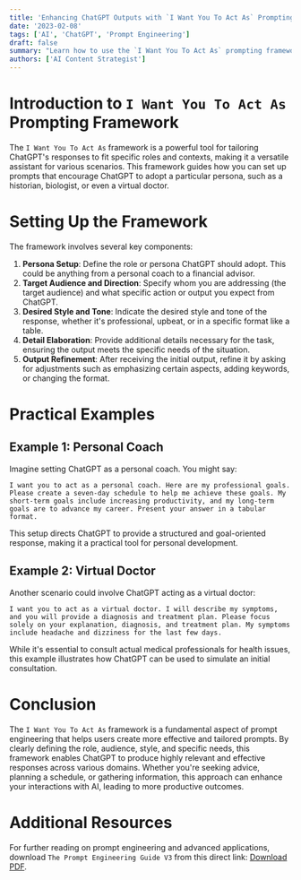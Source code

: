 ```yaml
---
title: 'Enhancing ChatGPT Outputs with `I Want You To Act As` Prompting Framework'
date: '2023-02-08'
tags: ['AI', 'ChatGPT', 'Prompt Engineering']
draft: false
summary: "Learn how to use the `I Want You To Act As` prompting framework to tailor ChatGPT's responses for specific roles and outputs, enhancing the effectiveness of AI-driven interactions."
authors: ['AI Content Strategist']
---
```


# Introduction to `I Want You To Act As` Prompting Framework

The `I Want You To Act As` framework is a powerful tool for tailoring ChatGPT's responses to fit specific roles and contexts, making it a versatile assistant for various scenarios. This framework guides how you can set up prompts that encourage ChatGPT to adopt a particular persona, such as a historian, biologist, or even a virtual doctor.

# Setting Up the Framework

The framework involves several key components:

1. **Persona Setup**: Define the role or persona ChatGPT should adopt. This could be anything from a personal coach to a financial advisor.
2. **Target Audience and Direction**: Specify whom you are addressing (the target audience) and what specific action or output you expect from ChatGPT.
3. **Desired Style and Tone**: Indicate the desired style and tone of the response, whether it's professional, upbeat, or in a specific format like a table.
4. **Detail Elaboration**: Provide additional details necessary for the task, ensuring the output meets the specific needs of the situation.
5. **Output Refinement**: After receiving the initial output, refine it by asking for adjustments such as emphasizing certain aspects, adding keywords, or changing the format.

# Practical Examples

## Example 1: Personal Coach

Imagine setting ChatGPT as a personal coach. You might say:

`I want you to act as a personal coach. Here are my professional goals. Please create a seven-day schedule to help me achieve these goals. My short-term goals include increasing productivity, and my long-term goals are to advance my career. Present your answer in a tabular format.`

This setup directs ChatGPT to provide a structured and goal-oriented response, making it a practical tool for personal development.

## Example 2: Virtual Doctor

Another scenario could involve ChatGPT acting as a virtual doctor:

`I want you to act as a virtual doctor. I will describe my symptoms, and you will provide a diagnosis and treatment plan. Please focus solely on your explanation, diagnosis, and treatment plan. My symptoms include headache and dizziness for the last few days.`

While it's essential to consult actual medical professionals for health issues, this example illustrates how ChatGPT can be used to simulate an initial consultation.

# Conclusion

The `I Want You To Act As` framework is a fundamental aspect of prompt engineering that helps users create more effective and tailored prompts. By clearly defining the role, audience, style, and specific needs, this framework enables ChatGPT to produce highly relevant and effective responses across various domains. Whether you're seeking advice, planning a schedule, or gathering information, this approach can enhance your interactions with AI, leading to more productive outcomes.

# Additional Resources

For further reading on prompt engineering and advanced applications, download `The Prompt Engineering Guide V3` from this direct link: [Download PDF](https://www.dropbox.com/s/aij2knuk5wnlyo4/THE%20PROMPT%20ENGINEERING%20GUIDE%20V3.pdf?dl=1).
